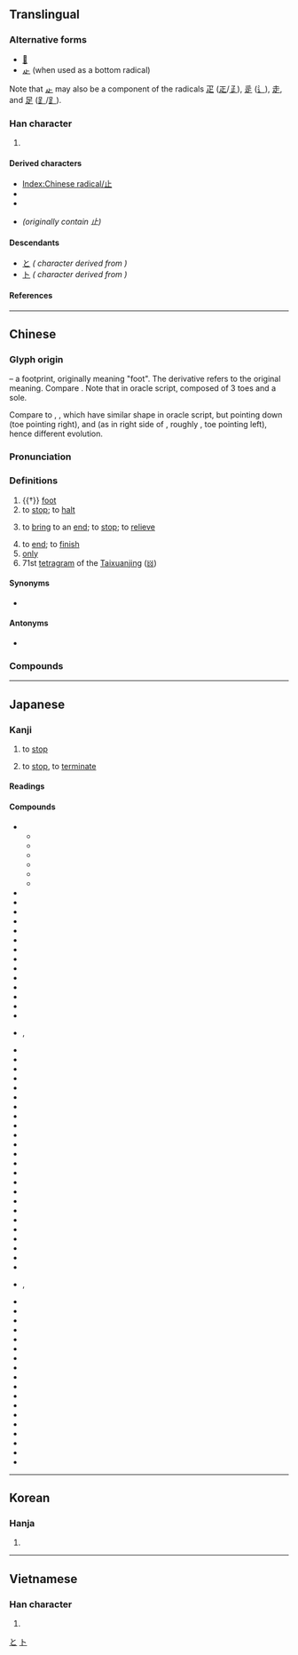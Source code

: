{{also|只|足}}
{{character info}}
{{character info|⽌}}
==Translingual==
{{stroke order|type=animate}}

===Alternative forms===
* [[𣥂]]
* [[龰]] (when used as a bottom radical)

Note that [[龰]] may also be a component of the radicals [[疋]] ([[𤴓]]/[[𤴔]]), [[辵]] ([[辶]]), [[走]], and [[足]] ([[⻊]]/[[𧾷]]).

===Han character===
{{Han char|rn=77|rad=止|as=00|sn=4|four=21100|canj=YLM|ids=⿱⿰丨⺊一,⿻上丨,⿻⺊丄}}

# {{mul-kangxi radical-def}}

====Derived characters====
* [[Index:Chinese radical/止]]
* {{l|mul|[[𠇈]], [[𠯽]], [[址]], [[𪥧]], [[𭖇]], [[𢓊]], [[𪫣]], [[扯]], [[沚]], [[阯]], [[𨑭]], [[杫]], [[𣧐]], [[𪸔]], [[祉]], [[𭨪]], [[砋]], [[祉]], [[䄳]], [[𧘲]], [[䊼]], [[耻]], [[𧉀]], [[訨]]([[𫟞]]), [[𧺠]], [[趾]], [[𨊺]], [[䤠]], [[𩉮]]}}
* {{l|mul|[[𣢃]], [[𧠛]], [[頉]], [[頉]], [[𩾰]], [[𠂛]], [[企]], [[𭆨]], [[𧾷]], [[𫰏]], [[𫲺]], [[芷]], [[𭟰]], [[𪰊]], [[𦊆]], [[䇛]], [[𬯪]], [[𠹜]], [[𬈰]], [[𠣏]], [[𫧎]], [[𤵁]], [[凪]], [[齒]]([[齿]])}}
* {{l|mul|[[之]], [[足]]}} ''(originally contain 止)''

====Descendants====
* [[と]] ''({{w|Hiragana}} character derived from {{w|Man'yōgana}})''
* [[ト]] ''({{w|Katakana}} character derived from {{w|Man'yōgana}})''

====References====
{{Han ref|kx=0573.240|dkj=16253|dj=0961.230|hdz=21435.030|uh=6B62}}

[[Category:Han characters from which hiragana were derived|と]]
[[Category:Han characters from which katakana were derived|ト]]

----

==Chinese==
{{zh-forms}}

===Glyph origin===
{{Han etyl}}
{{liushu|p}} – a footprint, originally meaning "foot". The derivative {{och-l|趾}} refers to the original meaning. Compare {{zh-l|*手|hand}}. Note that in oracle script, composed of 3 toes and a sole.

Compare to {{zh-l|*夊}}, {{zh-l|*夂}}, which have similar shape in oracle script, but pointing down (toe pointing right), and {{zh-l|*𡕒}} (as in right side of {{zh-l|*舛}}, roughly {{zh-l|*ヰ}}, toe pointing left), hence different evolution.

===Pronunciation===
{{zh-pron
|m=zhǐ
|m-s=
|dg=
|c=zi2
|c-t=
|g=zi3
|h=pfs=chṳ́;gd=zi3
|j=zi2
|mb=cǐ
|md=cī
|mn=chí
|mn-t=zi2
|w=2tsr
|x=zhr3
|mc=y
|oc=y
|cat=n,v,adv
}}

===Definitions===
{{zh-hanzi}}

# {{†}} [[foot]]
# to [[stop]]; to [[halt]]
#: {{zh-x|休止|to stop}}
# to [[bring]] to an [[end]]; to [[stop]]; to [[relieve]]
#: {{zh-x|止癢|to '''stop''' itching (irritation)}}
# to [[end]]; to [[finish]]
# [[only]]
# 71st [[tetragram]] of the [[Taixuanjing]] ([[𝍌]])

====Synonyms====
* {{s|to stop}}
{{zh-syn-saurus|停止}}

====Antonyms====
* {{s|stop}} {{zh-l|始}}

===Compounds===
{{zh-der|大家舉止|令行禁止|以戰止戰|官止神行|動止|居止|心如止水|妨止|廢止|不止|制止|勸止|以殺止殺|嘆為觀止|中止|休止符|古文觀止|喝止|學無止境|何止|休止|底止|吉祥止止|以湯止沸|停止|仰止|止痛藥|止戈為武|止宿|止遏|止痛|扇火止沸|流行坎止|止詞|欲言又止|揚湯止沸|淺嘗輒止|止殺|截止|止暴禁非|止兌|止渴飲鴆|抽薪止沸|淺嘗則止|止息|投止|止戈散馬|戾止|止水|掛失止付|止癢|止惡揚善|漫無止境|無止境|歎為觀止|戛然而止|知足知止|沒行止|止酒|禁止|止戈|止血法|抑止|止亂|知止|生津止渴|止足之分|止於至善|歸止|明德止善|死而後止|無行止|為止|永無止境|止謗|止渴|止泊|止血劑|止嘔|止步|摩訶止觀|止觀|戢止|汐止|止持戒|止住|止頓|止談風月|止血點|止血帶|止血|止渴思梅|止戰|止戈興仁|止咳|止付|止不住|棲止|望門投止|望梅止渴|暫止|投膏止火|止境|舉止言語|遮止|高山仰止|言行舉止|舉止風流|進止|言談舉止|蠅止|舉止閑冶|終止|舉止失措|舉止大方|阻止|規行矩止|舉止嫻雅|縱風止燎|舉止不凡|鳳止高梧|高軒蒞止|說梅止渴|行止|舉止高雅|防止|豈止|舉止|補氣止血|遏止|舉止言談|靜止|適可而止|觀止|覯止|點到為止|蒞止|舉止形容|飲鴆止渴}}

{{zh-cat|Elementary}}

----

==Japanese==

===Kanji===
{{ja-kanji|grade=2|rs=止00}}

# {{sense|とめる}} to [[stop]]
# {{sense|やめる}} to [[stop]], to [[terminate]]

====Readings====
{{ja-readings
|goon=し
|kanon=し
|kun=と-まる, と-める, とど-まる, とど-める, や-む, や-める, よ-す, さ-す
}}

====Compounds====
{{der-top3|Compounds}}
* {{ja-r|止観|しかん}}
** {{ja-r|止観業|しかん-ごう}}
** {{ja-r|止観 十乗|しかん じゅうじょう}}
** {{ja-r|一乗 止観院|いちじょう しかん-いん}}
** {{ja-r|真言 止観|しんごん しかん}}
** {{ja-r|天台 止観|てんだい しかん}}
** {{ja-r|摩訶 止観|まか しかん}}
* {{ja-r|止%汗%剤|し%かん%ざい|[[antiperspirant]]}}
* {{ja-r|止%血|し%けつ}}
* {{ja-r|止%止%不%須%説|し%し%ふ%しゅ%せつ}}
* {{ja-r|止%瀉%剤|し%しゃ%ざい|antidiarrheal}}
* {{ja-r|止%宿|し%しゅく}}
* {{ja-r|止%住|し%じゅう}}
* {{ja-r|止%水|し%すい}}
* {{ja-r|止%痛|し%つう}}
* {{ja-r|止%動%方%角|し%どう%ほう%がく}}
* {{ja-r|止揚|しよう|[[sublation]]}}
* {{ja-r|止%痢%剤|し%り%ざい}}
* {{ja-r|止まり木|とまりぎ}}
* {{ja-r|止%句|とめ%く}}
* {{ja-r|止%相%場|とめ%そう%ば|{{w|stop price}}}}
* {{ja-r|止め%針|とめ%ばり|rom=-}}, {{ja-r|止%針|とめ%ばり|pin}}
* {{ja-r|止%偏|とめ%-へん}}
* {{ja-r|止め弁|とめべん|[[stop valve]]}}
* {{ja-r|遏止|あっし}}
* {{ja-r|駅%止め|えき%-どめ|delivery of freight by train}}
* {{ja-r|依止|えじ}}
* {{ja-r|核%抑%止|かく%よく%し|nuclear deterrence}}
* {{ja-r|鎌%止め|かま%-どめ|prohibition on cutting grass}}
* {{ja-r|川%止め|かわ%-どめ|suspension of ferry service}}
* {{ja-r|諫%止|かん%し|dissuasion}}
* {{ja-r|客%止め|きゃく%-どめ|[[full house]]}}
* {{ja-r|休%止|きゅう%し}}
* {{ja-r|競業 避止|きょうぎょう ひし|[[noncompete clause]]}}
* {{ja-r|挙止|きょし|bearing; deportment}}
* {{ja-r|拒止|きょし|refusal}}
* {{ja-r|禁止|きんし}}
* {{ja-r|魚鳥%止め|ぎょうちょう%-どめ}}
* {{ja-r|車%止め|くるま%-どめ|[[buffer stop]]}}
* {{ja-r|車輪%止め|しゃりん%-どめ|[[chock]]}}
* {{ja-r|終%止|しゅう%し}}
* {{ja-r|笑%止|しょう%し}}
* {{ja-r|進%止|しん%し}}
* {{ja-r|制%止|せい%し}}
* {{ja-r|静%止|せい%し}}
* {{ja-r|咳%止め|せき%-どめ|[[cough medicine]]}}
* {{ja-r|阻止|そし|rom=-}}, {{ja-r|沮止|そし}}
* {{ja-r|体言%止め|たいげん%-どめ}}
* {{ja-r|血止め|ち-どめ|[[styptic]]}}
* {{ja-r|中%止|ちゅう%し}}
* {{ja-r|丁々%発止|ちょうちょう%はっし}}
* {{ja-r|停%止|てい%し}}
* {{ja-r|底%止|てい%し}}
* {{ja-r|動%止|どう%し}}
* {{ja-r|廃%止|はい%し}}
* {{ja-r|波止場|はとば}}
* {{ja-r|閉%止|へい%し|stoppage}}
* {{ja-r|防%止|ぼう%し}}
* {{ja-r|明%鏡%止%水|めい%きょう%し%すい}}
* {{ja-r|黙%止|もく%し|keeping quiet}}
* {{ja-r|山%止め|やま%-どめ|landslide prevention wall}}
* {{ja-r|雪%止め|ゆき%-どめ|snow guard, snow stopper}}
* {{ja-r|容%止|よう%し}}
* {{ja-r|抑%止|よく%し}}
* {{ja-r|乎%古%止%点|を%こ%と%てん}}
{{der-bottom}}

----

==Korean==

===Hanja===
{{ko-hanja|그치다|그칠|지}}

# {{hanja form of|지|[[stop]]}}

----

==Vietnamese==

===Han character===
{{vi-readings|reading=chỉ|rs=止00}}

# {{rfdef|vi|sort=止00}}

[[Category:CJKV radicals| ]]